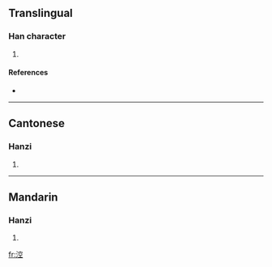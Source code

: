 ==Translingual==

===Han character===
{{Han char|rn=85|rad=水|as=08|sn=11|four=3311<sub>1</sub>|canj=水十金一 (EJCM)}}

# {{defn|Han|sort=水08}}

====References====
* {{Han ref|kx=0628.070|dkj=17589|dj=1030.010|hdz=31662.020|uh=6DB3|ud=28083|bh=D5E3|bd=54755}}

----

==Cantonese==

===Hanzi===
{{yue-hanzi|jyut=|y=gung1}}

# {{defn|Cantonese|sort=水08}}

----

==Mandarin==

===Hanzi===
{{cmn-hanzi|pin=[[kōng]] ([[kong1]]), [[wǎn]] ([[wan3]])|wg=k'ung<sup>1</sup>, wan<sup>3</sup>}}

# {{defn|Mandarin|sort=水08}}

[[fr:涳]]